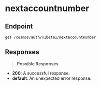 # nextaccountnumber

## Endpoint
```http
get /cosmos/auth/v1beta1/nextaccountnumber
```

## Responses
> **Possible Responses**

- **200**: A successful response.
- **default**: An unexpected error response.


